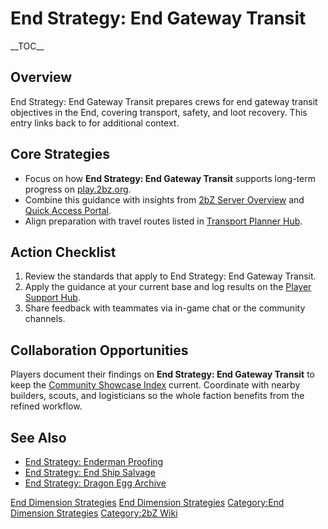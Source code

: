 {{Short description|End Strategy: End Gateway Transit prepares crews for end gateway transit objectives in the End, covering transport, safety, and loot recovery}}
= End Strategy: End Gateway Transit =
{{2bZ Navbox}}
__TOC__

== Overview ==
End Strategy: End Gateway Transit prepares crews for end gateway transit objectives in the
End, covering transport, safety, and loot recovery. This entry links back to
[[Category:End Dimension Strategies|End Dimension Strategies]] for additional context.

== Core Strategies ==
* Focus on how '''End Strategy: End Gateway Transit''' supports long-term progress on [[play.2bz.org]].
* Combine this guidance with insights from [[2bZ Server Overview]] and [[Quick Access Portal]].
* Align preparation with travel routes listed in [[Transport Planner Hub]].

== Action Checklist ==
# Review the [[Category:End Dimension Strategies|End Dimension Strategies]] standards that apply to End Strategy: End Gateway Transit.
# Apply the guidance at your current base and log results on the [[Player Support Hub]].
# Share feedback with teammates via in-game chat or the community channels.

== Collaboration Opportunities ==
Players document their findings on '''End Strategy: End Gateway Transit''' to keep the
[[Community Showcase Index]] current. Coordinate with nearby builders, scouts, and
logisticians so the whole faction benefits from the refined workflow.

== See Also ==
* [[End Strategy: Enderman Proofing]]
* [[End Strategy: End Ship Salvage]]
* [[End Strategy: Dragon Egg Archive]]

[[Category:End Dimension Strategies]]
[[Category:2bZ Wiki]]
